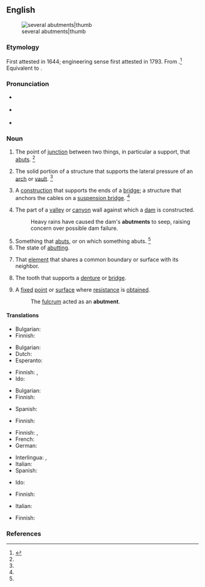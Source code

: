 ==English==
[[Image:Abutments (PSF).png|several abutments|thumb]]

===Etymology===
First attested in 1644; engineering sense first attested in 1793. From {{der|en|fro|aboutement}}.<ref name=SOED>{{R:SOED5|page=11}}</ref> Equivalent to {{suffix|en|abut|ment}}.

===Pronunciation===
* {{a|RP}} {{IPA|en|/əˈbʌt.mn̩t/}}
* {{a|US}} {{IPA|en|/əˈbʌt.mn̩t/}}
* {{rhymes|en|ʌtmənt}}

===Noun===
{{en-noun|~}}

# The point of [[junction]] between two things, in particular a support, that [[abut#English|abuts]]. {{defdate|First attested in the mid 17<sup>th</sup> century.}}<ref name=SOED/>
# {{lb|en|engineering|architecture}} The solid portion of a structure that supports the lateral pressure of an [[arch]] or [[vault]]. {{defdate|First attested in the mid 18<sup>th</sup> century.}}<ref name=SOED/>
# {{lb|en|engineering}} A [[construction]] that supports the ends of a [[bridge]]; a structure that anchors the cables on a [[suspension bridge]]. {{defdate|First attested in the mid 18<sup>th</sup> century.}}<ref name=SOED/>
# {{lb|en|meteorology}} The part of a [[valley]] or [[canyon]] wall against which a [[dam]] is constructed.
#: Heavy rains have caused the dam's '''abutments''' to seep, raising concern over possible dam failure.
# Something that [[abut]]s, or on which something abuts. {{defdate|First attested in the mid 18<sup>th</sup> century.}}<ref name=SOED/>
# The state of [[abutting]].
# {{lb|en|architecture}} That [[element]] that shares a common boundary or surface with its neighbor.
# {{lb|en|dentistry}} The tooth that supports a [[denture]] or [[bridge]].
# A [[fixed]] [[point]] or [[surface]] where [[resistance]] is [[obtained]].
#: The [[fulcrum]] acted as an '''abutment'''.

====Translations====
{{trans-top|point of junction that abuts}}
* Bulgarian: {{t|bg|допирна точка}}
* Finnish: {{t|fi|tukipiste}}
{{trans-mid}}
{{trans-bottom}}

{{trans-top|architecture: support for an arch or vault}}
* Bulgarian: {{t+|bg|подпора|f}}
* Dutch: {{t+|nl|steunbeer|m}}
* Esperanto: {{t|eo|abutmento}}
{{trans-mid}}
* Finnish: {{t|fi|tukimuuri}}, {{t|fi|vastikemuuri}}
* Ido: {{t+|io|abutmento}}
{{trans-bottom}}

{{trans-top|engineering: support for the ends of a bridge}}
* Bulgarian: {{t|bg|брегови устои|m-p}}
* Finnish: {{t|fi|maatuki}}
{{trans-mid}}
* Spanish: {{t+|es|estribo|m}}
{{trans-bottom}}

{{trans-top|something that abuts, or on which something abuts}}
* Finnish: {{t+|fi|tuki}}
{{trans-mid}}
{{trans-bottom}}

{{trans-top|state of abutting}}
* Finnish: {{t+|fi|tuki}}, {{t+|fi|tukeminen}}
* French: {{t+|fr|butée}}
* German: {{t|de|Angrenzen|n}}
{{trans-mid}}
* Interlingua: {{t|ia|confinamento}}, {{t|ia|conjuncto}}
* Italian: {{t+|it|rinfianco}}
* Spanish: {{t+|es|estribo|m}}
{{trans-bottom}}

{{trans-top|architecture: element that shares a common boundary or surface with its neighbor}}
* Ido: {{t+|io|abutmento}}
{{trans-mid}}
{{trans-bottom}}

{{trans-top|dentistry: tooth that supports a denture or bridge}}
* Finnish: {{t|fi|tukihammas}}
{{trans-mid}}
* Italian: {{t+|it|ponte|m}}
{{trans-bottom}}

{{trans-top|fixed point or surface where resistance is obtained}}
* Finnish: {{t|fi|tukipiste}}
{{trans-mid}}
{{trans-bottom}}

===References===
<references/>